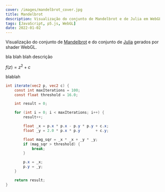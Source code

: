 ```yaml
---
cover: /images/mandelbrot_cover.jpg
title: Mandelbrot
description: Visualização do conjunto de Mandelbrot e de Julia em WebGL.
tags: [JavaScript, p5.js, WebGL]
date: 2022-01-02
---
```


Visualização do conjunto de [Mandelbrot](https://en.wikipedia.org/wiki/Mandelbrot_set) e do conjunto de [Julia](https://en.wikipedia.org/wiki/Julia_set) gerados por shader WebGL.


<div class="flex flex-wrap justify-center gap-4">
	<Mandelbrot client:only="react" defaultZoom={0.2} defaultOffset={{ x: -0.75, y: 0 }} />
	<Mandelbrot client:only="react" defaultZoom={0.3} defaultJulia={{ x: -0.4, y: 0.6 }} />
</div>

bla blah blah descrição

$f(z) = z^2 + c$

blablah

```glsl
int iterate(vec2 p, vec2 c) {
	const int maxIterations = 100;
	const float threshold = 16.0;

	int result = 0;

	for (int i = 0; i < maxIterations; i++) {
		result++;

		float _x = p.x * p.x - p.y * p.y + c.x;
		float _y = 2.0 * p.x * p.y       + c.y;

		float mag_sqr = _x * _x + _y * _y;
		if (mag_sqr > threshold) {
			break;
		}

		p.x = _x;
		p.y = _y;
	}

	return result;
}
```
